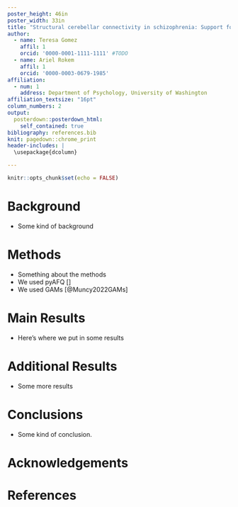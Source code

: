 ```yaml
---
poster_height: 46in
poster_width: 33in
title: "Structural cerebellar connectivity in schizophrenia: Support for the cognitive dysmetria theory"
author:
  - name: Teresa Gomez
    affil: 1
    orcid: '0000-0001-1111-1111' #TODO
  - name: Ariel Rokem
    affil: 1
    orcid: '0000-0003-0679-1985'
affiliation:
  - num: 1
    address: Department of Psychology, University of Washington
affiliation_textsize: "16pt"
column_numbers: 2
output:
  posterdown::posterdown_html:
    self_contained: true
bibliography: references.bib
knit: pagedown::chrome_print
header-includes: |
  \usepackage{dcolumn}

---
```


```r
knitr::opts_chunk$set(echo = FALSE)
```

<!-- #region -->
# Background

- Some kind of background

# Methods

- Something about the methods
- We used pyAFQ []
- We used GAMs [@Muncy2022GAMs]

# Main Results

- Here's where we put in some results

<!-- #region -->

# Additional Results
- Some more results


# Conclusions
- Some kind of conclusion.

# Acknowledgements

# References
